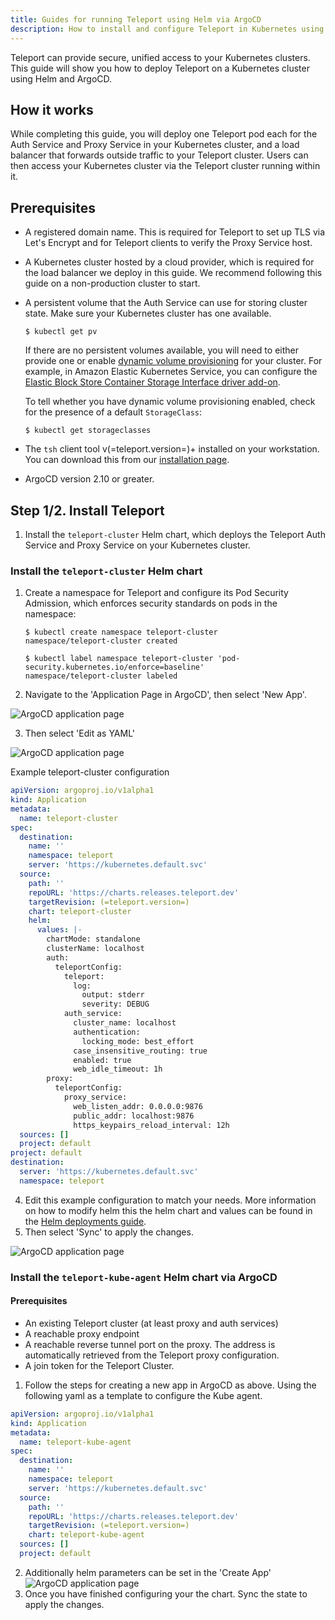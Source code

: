 ```yaml
---
title: Guides for running Teleport using Helm via ArgoCD
description: How to install and configure Teleport in Kubernetes using Helm and ArgoCD
---
```


Teleport can provide secure, unified access to your Kubernetes clusters. This
guide will show you how to deploy Teleport on a Kubernetes cluster using Helm
and ArgoCD.

## How it works

While completing this guide, you will deploy one Teleport pod each for the Auth
Service and Proxy Service in your Kubernetes cluster, and a load balancer that
forwards outside traffic to your Teleport cluster. Users can then access your
Kubernetes cluster via the Teleport cluster running within it.

## Prerequisites

- A registered domain name. This is required for Teleport to set up TLS via
  Let's Encrypt and for Teleport clients to verify the Proxy Service host.

- A Kubernetes cluster hosted by a cloud provider, which is required for the
  load balancer we deploy in this guide. We recommend following this guide on a
  non-production cluster to start.

- A persistent volume that the Auth Service can use for storing cluster state.
  Make sure your Kubernetes cluster has one available.
  
  
  ```code
  $ kubectl get pv
  ```

  If there are no persistent volumes available, you will need to either provide
  one or enable [dynamic volume
  provisioning](https://kubernetes.io/docs/concepts/storage/dynamic-provisioning/#enabling-dynamic-provisioning)
  for your cluster. For example, in Amazon Elastic Kubernetes Service, you can
  configure the [Elastic Block Store Container Storage Interface driver
  add-on](https://docs.aws.amazon.com/eks/latest/userguide/managing-ebs-csi.html).

  To tell whether you have dynamic volume provisioning enabled, check for the
  presence of a default `StorageClass`:

  ```code
  $ kubectl get storageclasses
  ```

- The `tsh` client tool v(=teleport.version=)+ installed on your workstation.
  You can download this from our [installation page](../../../installation.mdx).
  
- ArgoCD version 2.10 or greater.

## Step 1/2. Install Teleport

1. Install the `teleport-cluster` Helm chart, which deploys the Teleport Auth
   Service and Proxy Service on your Kubernetes cluster.

### Install the `teleport-cluster` Helm chart

1. Create a namespace for Teleport and configure its Pod Security Admission,
   which enforces security standards on pods in the namespace:

   ```code
   $ kubectl create namespace teleport-cluster
   namespace/teleport-cluster created
   
   $ kubectl label namespace teleport-cluster 'pod-security.kubernetes.io/enforce=baseline'
   namespace/teleport-cluster labeled
   ```

2. Navigate to the 'Application Page in ArgoCD', then select 'New App'.


![ArgoCD application page](../../../../img/helm/argocd/application-page.png)

3. Then select 'Edit as YAML'

![ArgoCD application page](../../../../img/helm/argocd/edit-yaml.png)

Example teleport-cluster configuration
``` yaml
apiVersion: argoproj.io/v1alpha1
kind: Application
metadata:
  name: teleport-cluster
spec:
  destination:
    name: ''
    namespace: teleport
    server: 'https://kubernetes.default.svc'
  source:
    path: ''
    repoURL: 'https://charts.releases.teleport.dev'
    targetRevision: (=teleport.version=)
    chart: teleport-cluster
    helm:
      values: |-
        chartMode: standalone
        clusterName: localhost
        auth:
          teleportConfig:
            teleport:
              log:
                output: stderr
                severity: DEBUG
            auth_service:
              cluster_name: localhost
              authentication:
                locking_mode: best_effort
              case_insensitive_routing: true
              enabled: true
              web_idle_timeout: 1h
        proxy:
          teleportConfig:
            proxy_service:
              web_listen_addr: 0.0.0.0:9876
              public_addr: localhost:9876
              https_keypairs_reload_interval: 12h
  sources: []
  project: default
project: default
destination:
  server: 'https://kubernetes.default.svc'
  namespace: teleport
```

4. Edit this example configuration to match your needs.
More information on how to modify helm this the helm chart
and values can be found in the [Helm deployments guide](./helm-deployments.mdx).
5. Then select 'Sync' to apply the changes.

![ArgoCD application page](../../../../img/helm/argocd/sync-app.png)


### Install the `teleport-kube-agent` Helm chart via ArgoCD

#### Prerequisites

- An existing Teleport cluster (at least proxy and auth services)
- A reachable proxy endpoint
- A reachable reverse tunnel port on the proxy.
  The address is automatically retrieved from the Teleport proxy configuration.
- A join token for the Teleport Cluster.

1. Follow the steps for creating a new app in ArgoCD as above.
   Using the following yaml as a template to configure the Kube agent.

``` yaml
apiVersion: argoproj.io/v1alpha1
kind: Application
metadata:
  name: teleport-kube-agent
spec:
  destination:
    name: ''
    namespace: teleport
    server: 'https://kubernetes.default.svc'
  source:
    path: ''
    repoURL: 'https://charts.releases.teleport.dev'
    targetRevision: (=teleport.version=)
    chart: teleport-kube-agent
  sources: []
  project: default
```

2.	Additionally helm parameters can be set in the 'Create App'
	![ArgoCD application page](../../../../img/helm/argocd/helm-parameters.png)
3. Once you have finished configuring your the chart. Sync the state to apply the changes.
